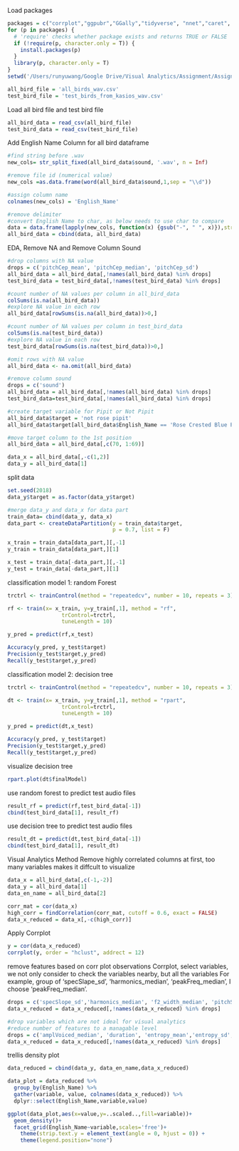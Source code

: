 Load packages
```r
packages = c("corrplot","ggpubr","GGally","tidyverse", "nnet","caret", "MLmetrics", "rpart.plot","ggplot2")
for (p in packages) {
  # 'require' checks whether package exists and returns TRUE or FALSE
  if (!require(p, character.only = T)) {
    install.packages(p)
  }
  library(p, character.only = T)
}
setwd('/Users/runyuwang/Google Drive/Visual Analytics/Assignment/Assignment Workspace/')

all_bird_file = 'all_birds_wav.csv'
test_bird_file = 'test_birds_from_kasios_wav.csv'
```

Load all bird file and test bird file
```r
all_bird_data = read_csv(all_bird_file)
test_bird_data = read_csv(test_bird_file) 
```

Add English Name Column for all bird dataframe
```r
#find string before .wav
new_cols= str_split_fixed(all_bird_data$sound, '.wav', n = Inf)

#remove file id (numerical value)
new_cols =as.data.frame(word(all_bird_data$sound,1,sep = "\\d"))

#assign column name
colnames(new_cols) = 'English_Name'

#remove delimiter
#convert English Name to char, as below needs to use char to compare
data = data.frame(lapply(new_cols, function(x) {gsub("-", " ", x)}),stringsAsFactors=FALSE)
all_bird_data = cbind(data, all_bird_data)
```

EDA, Remove NA and Remove Column Sound
```r
#drop columns with NA value
drops = c('pitchCep_mean', 'pitchCep_median', 'pitchCep_sd')
all_bird_data = all_bird_data[,!names(all_bird_data) %in% drops]
test_bird_data = test_bird_data[,!names(test_bird_data) %in% drops]

#count number of NA values per column in all_bird_data
colSums(is.na(all_bird_data))
#explore NA value in each row
all_bird_data[rowSums(is.na(all_bird_data))>0,]

#count number of NA values per column in test_bird_data
colSums(is.na(test_bird_data))
#explore NA value in each row
test_bird_data[rowSums(is.na(test_bird_data))>0,]

#omit rows with NA value
all_bird_data <- na.omit(all_bird_data)

#remove column sound
drops = c('sound')
all_bird_data = all_bird_data[,!names(all_bird_data) %in% drops]
test_bird_data=test_bird_data[,!names(all_bird_data) %in% drops]
```


```r
#create target variable for Pipit or Not Pipit
all_bird_data$target = 'not rose pipit'
all_bird_data$target[all_bird_data$English_Name == 'Rose Crested Blue Pipit '] = 'rose pipit'

#move target column to the 1st position
all_bird_data = all_bird_data[,c(70, 1:69)]

data_x = all_bird_data[,-c(1,2)]
data_y = all_bird_data[1]
```

split data
```r
set.seed(2018)
data_y$target = as.factor(data_y$target)

#merge data_y and data_x for data part
train_data= cbind(data_y, data_x)
data_part <- createDataPartition(y = train_data$target, 
                                 p = 0.7, list = F)

x_train = train_data[data_part,][,-1]
y_train = train_data[data_part,][1]

x_test = train_data[-data_part,][,-1]
y_test = train_data[-data_part,][1]
```

classification model 1: random Forest
```r
trctrl <- trainControl(method = "repeatedcv", number = 10, repeats = 3)

rf <- train(x= x_train, y=y_train[,1], method = "rf",
                 trControl=trctrl,
                 tuneLength = 10)

y_pred = predict(rf,x_test)

Accuracy(y_pred, y_test$target)
Precision(y_test$target,y_pred)
Recall(y_test$target,y_pred)
```

classification model 2: decision tree
```r
trctrl <- trainControl(method = "repeatedcv", number = 10, repeats = 3)

dt <- train(x= x_train, y=y_train[,1], method = "rpart",
                 trControl=trctrl,
                 tuneLength = 10)

y_pred = predict(dt,x_test)

Accuracy(y_pred, y_test$target)
Precision(y_test$target,y_pred)
Recall(y_test$target,y_pred)
```
visualize decision tree
```r
rpart.plot(dt$finalModel)
```

use random forest to predict test audio files
```r
result_rf = predict(rf,test_bird_data[-1])
cbind(test_bird_data[1], result_rf)
```

use decision tree to predict test audio files
```r
result_dt = predict(dt,test_bird_data[-1])
cbind(test_bird_data[1], result_dt)
```

Visual Analytics Method
Remove highly correlated columns at first, too many variables makes it diffcult to visualize
```r
data_x = all_bird_data[,c(-1,-2)]
data_y = all_bird_data[1]
data_en_name = all_bird_data[2]

corr_mat = cor(data_x)
high_corr = findCorrelation(corr_mat, cutoff = 0.6, exact = FALSE)
data_x_reduced = data_x[,-c(high_corr)]

```

Apply Corrplot
```r
y = cor(data_x_reduced)
corrplot(y, order = "hclust", addrect = 12)
```

remove features based on corr plot observations
Corrplot, select variables, we not only consider to check the variables nearby, but all the variables
For example, group of 'specSlape_sd', 'harmonics_median', 'peakFreq_median', I choose 'peakFreq_median'.

```r
drops = c('specSlope_sd','harmonics_median', 'f2_width_median', 'pitchSpec_median', 'f1_width_sd', 'peakFreqCut_sd','dom_sd','quartile25_sd','f3_width_sd','HNR_sd', 'pitchSpec_sd', 'harmonics_sd', 'pitch_sd')
data_x_reduced = data_x_reduced[,!names(data_x_reduced) %in% drops]

#drop variables which are not ideal for visual analytics
#reduce number of features to a managable level
drops = c('amplVoiced_median', 'duration', 'entropy_mean','entropy_sd', 'HNR_median','specSlope_median','voiced' )
data_x_reduced = data_x_reduced[,!names(data_x_reduced) %in% drops]
```

trellis density plot
```r
data_reduced = cbind(data_y, data_en_name,data_x_reduced)

data_plot = data_reduced %>%
  group_by(English_Name) %>%
  gather(variable, value, colnames(data_x_reduced)) %>% 
  dplyr::select(English_Name,variable,value)

ggplot(data_plot,aes(x=value,y=..scaled..,fill=variable))+
  geom_density()+
  facet_grid(English_Name~variable,scales='free')+
    theme(strip.text.y = element_text(angle = 0, hjust = 0)) +
    theme(legend.position="none")

```

